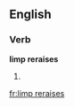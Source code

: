 ==English==

===Verb===
'''limp reraises'''

# {{en-third-person singular of|limp reraise}}


[[fr:limp reraises]]